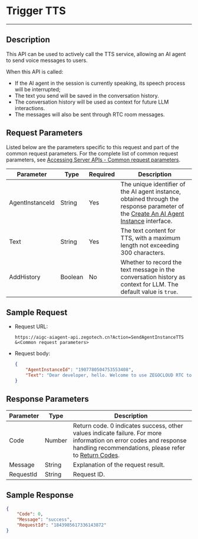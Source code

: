 # Trigger TTS

---

## Description

This API can be used to actively call the TTS service, allowing an AI agent to send voice messages to users.

When this API is called:
- If the AI agent in the session is currently speaking, its speech process will be interrupted;
- The text you send will be saved in the conversation history.
- The conversation history will be used as context for future LLM interactions.
- The messages will also be sent through RTC room messages.


<PostPrototype link="https://aigc-aiagent-api.zegotech.cn?Action=SendAgentInstanceTTS" />

## Request Parameters

Listed below are the parameters specific to this request and part of the common request parameters. For the complete list of common request parameters, see [Accessing Server APIs - Common request parameters](./../Accessing%20Server%20APIs.mdx#common-request-parameters).

| Parameter | Type | Required | Description |
|-----------|------|----------|-------------|
| AgentInstanceId | String | Yes | The unique identifier of the AI agent instance, obtained through the response parameter of the [Create An AI Agent Instance](./../Agent%20Instance%20Management/Create%20Agent%20instance.mdx) interface. |
| Text | String | Yes | The text content for TTS, with a maximum length not exceeding 300 characters. |
| AddHistory | Boolean | No | Whether to record the text message in the conversation history as context for LLM. The default value is `true`. |
## Sample Request


- Request URL:
    ```https
    https://aigc-aiagent-api.zegotech.cn?Action=SendAgentInstanceTTS
    &<Common request parameters>
    ```

- Request body:

    ```json
    {
        "AgentInstanceId": "1907780504753553408",
        "Text": "Dear developer, hello. Welcome to use ZEGOCLOUD RTC to jointly build a real-time interactive world."
    }
    ```

## Response Parameters

| Parameter | Type | Description |
|-----------|------|-------------|
| Code | Number | Return code. 0 indicates success, other values indicate failure. For more information on error codes and response handling recommendations, please refer to [Return Codes](./../Return%20codes.mdx). |
| Message | String | Explanation of the request result. |
| RequestId | String | Request ID. |

## Sample Response

```json
{
    "Code": 0,
    "Message": "success",
    "RequestId": "1843985617336143872"
}
```

